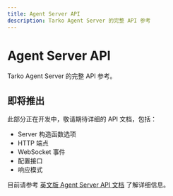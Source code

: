 ```yaml
---
title: Agent Server API
description: Tarko Agent Server 的完整 API 参考
---
```


# Agent Server API

Tarko Agent Server 的完整 API 参考。

## 即将推出

此部分正在开发中，敬请期待详细的 API 文档，包括：

- Server 构造函数选项
- HTTP 端点
- WebSocket 事件
- 配置接口
- 响应模式

目前请参考 [英文版 Agent Server API 文档](/api/agent-server) 了解详细信息。
